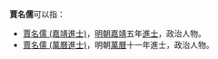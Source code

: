 '''賈名儒'''可以指：
* [[賈名儒_(嘉靖進士)|賈名儒 (嘉靖進士)]]，[[明朝|明朝]][[嘉靖|嘉靖]]五年[[進士|進士]]，政治人物。
* [[賈名儒_(萬曆進士)|賈名儒 (萬曆進士)]]，明朝[[萬曆|萬曆]]十一年進士，政治人物。
{{disambig|cat=三字賈姓人名消歧義}}